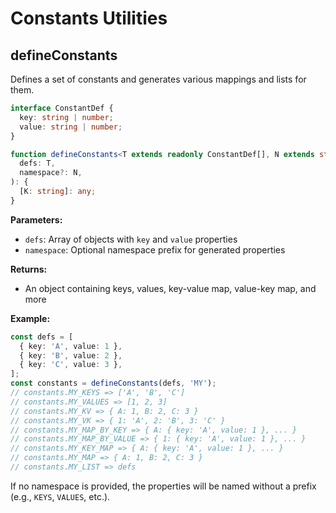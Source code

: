 # Constants Utilities

## defineConstants

Defines a set of constants and generates various mappings and lists for them.

```ts
interface ConstantDef {
  key: string | number;
  value: string | number;
}

function defineConstants<T extends readonly ConstantDef[], N extends string = ''>(
  defs: T,
  namespace?: N,
): {
  [K: string]: any;
}
```

**Parameters:**
- `defs`: Array of objects with `key` and `value` properties
- `namespace`: Optional namespace prefix for generated properties

**Returns:**
- An object containing keys, values, key-value map, value-key map, and more

**Example:**
```ts
const defs = [
  { key: 'A', value: 1 },
  { key: 'B', value: 2 },
  { key: 'C', value: 3 },
];
const constants = defineConstants(defs, 'MY');
// constants.MY_KEYS => ['A', 'B', 'C']
// constants.MY_VALUES => [1, 2, 3]
// constants.MY_KV => { A: 1, B: 2, C: 3 }
// constants.MY_VK => { 1: 'A', 2: 'B', 3: 'C' }
// constants.MY_MAP_BY_KEY => { A: { key: 'A', value: 1 }, ... }
// constants.MY_MAP_BY_VALUE => { 1: { key: 'A', value: 1 }, ... }
// constants.MY_KEY_MAP => { A: { key: 'A', value: 1 }, ... }
// constants.MY_MAP => { A: 1, B: 2, C: 3 }
// constants.MY_LIST => defs
```

If no namespace is provided, the properties will be named without a prefix (e.g., `KEYS`, `VALUES`, etc.). 
